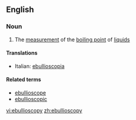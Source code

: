 ==English==

===Noun===
{{en-noun|-}}

#{{physics}} The [[measurement]] of the [[boiling point]] of [[liquid]]s

====Translations====
{{top}}
*Italian: [[ebullioscopia]] {{f}}
{{mid}}

{{bottom}}

====Related terms====
*[[ebullioscope]]
*[[ebullioscopic]]

[[vi:ebullioscopy]]
[[zh:ebullioscopy]]
